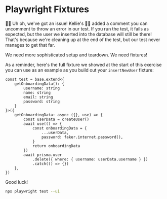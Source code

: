 # Playwright Fixtures

👨‍💼 Uh oh, we've got an issue! Kellie's 🧝‍♂️ added a comment you can uncomment to
throw an error in our test. If you run the test, it fails as expected, but the
user we inserted into the database will still be there! That's because we're
cleaning up at the end of the test, but our test never manages to get that far.

We need more sophisticated setup and teardown. We need fixtures!

As a reminder, here's the full fixture we showed at the start of this exercise
you can use as an example as you build out your `insertNewUser` fixture:

```tsx
const test = base.extend<{
	getOnboardingData(): {
		username: string
		name: string
		email: string
		password: string
	}
}>({
	getOnboardingData: async ({}, use) => {
		const userData = createUser()
		await use(() => {
			const onboardingData = {
				...userData,
				password: faker.internet.password(),
			}
			return onboardingData
		})
		await prisma.user
			.delete({ where: { username: userData.username } })
			.catch(() => {})
	},
})
```

Good luck!

```sh nonumber
npx playwright test --ui
```
